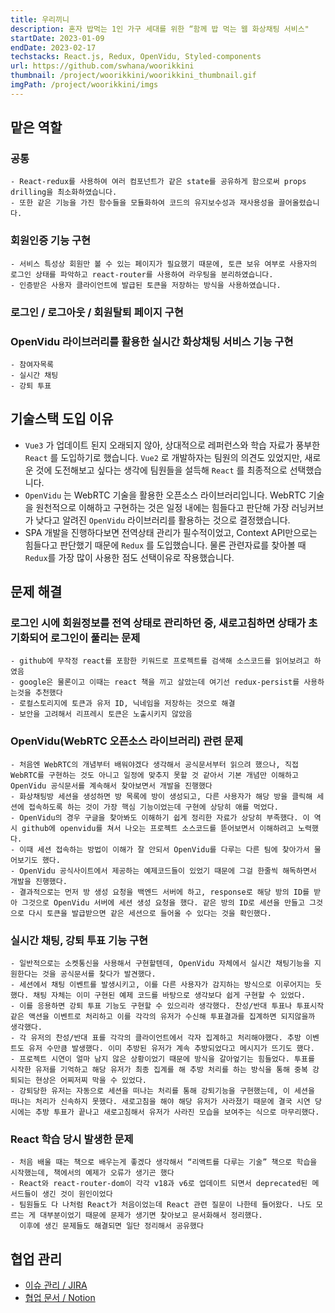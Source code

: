 ```yaml
---
title: 우리끼니
description: 혼자 밥먹는 1인 가구 세대를 위한 “함께 밥 먹는 웹 화상채팅 서비스"
startDate: 2023-01-09
endDate: 2023-02-17
techstacks: React.js, Redux, OpenVidu, Styled-components
url: https://github.com/swhana/woorikkini
thumbnail: /project/woorikkini/woorikkini_thumbnail.gif
imgPath: /project/woorikkini/imgs
---
```


## 맡은 역할

### 공통
    - React-redux를 사용하여 여러 컴포넌트가 같은 state를 공유하게 함으로써 props drilling을 최소화하였습니다.
    - 또한 같은 기능을 가진 함수들을 모듈화하여 코드의 유지보수성과 재사용성을 끌어올렸습니다.

### 회원인증 기능 구현
    - 서비스 특성상 회원만 볼 수 있는 페이지가 필요했기 때문에, 토큰 보유 여부로 사용자의 로그인 상태를 파악하고 react-router를 사용하여 라우팅을 분리하였습니다.
    - 인증받은 사용자 클라이언트에 발급된 토큰을 저장하는 방식을 사용하였습니다.

### 로그인 / 로그아웃 / 회원탈퇴 페이지 구현

### OpenVidu 라이브러리를 활용한 실시간 화상채팅 서비스 기능 구현
    - 참여자목록
    - 실시간 채팅
    - 강퇴 투표



## 기술스택 도입 이유

- `Vue3` 가 업데이트 된지 오래되지 않아, 상대적으로 레퍼런스와 학습 자료가 풍부한 `React` 를 도입하기로 했습니다. `Vue2` 로 개발하자는 팀원의 의견도 있었지만, 새로운 것에 도전해보고 싶다는 생각에 팀원들을 설득해 `React` 를 최종적으로 선택했습니다.
- `OpenVidu` 는 WebRTC 기술을 활용한 오픈소스 라이브러리입니다. WebRTC 기술을 원천적으로 이해하고 구현하는 것은 일정 내에는 힘들다고 판단해 가장 러닝커브가 낮다고 알려진 `OpenVidu` 라이브러리를 활용하는 것으로 결정했습니다.
- SPA 개발을 진행하다보면 전역상태 관리가 필수적이었고, Context API만으로는 힘들다고 판단했기 때문에 `Redux` 를 도입했습니다. 물론 관련자료를 찾아볼 때 `Redux`를 가장 많이 사용한 점도 선택이유로 작용했습니다.



## 문제 해결

### 로그인 시에 회원정보를 전역 상태로 관리하던 중, 새로고침하면 상태가 초기화되어 로그인이 풀리는 문제
    - github에 무작정 react를 포함한 키워드로 프로젝트를 검색해 소스코드를 읽어보려고 하였음
    - google은 물론이고 이때는 react 책을 끼고 살았는데 여기선 redux-persist를 사용하는것을 추천했다
    - 로컬스토리지에 토큰과 유저 ID, 닉네임을 저장하는 것으로 해결
    - 보안을 고려해서 리프레시 토큰은 노출시키지 않았음
    
### OpenVidu(WebRTC 오픈소스 라이브러리) 관련 문제
    - 처음엔 WebRTC의 개념부터 배워야겠다 생각해서 공식문서부터 읽으려 했으나, 직접 WebRTC를 구현하는 것도 아니고 일정에 맞추지 못할 것 같아서 기본 개념만 이해하고 OpenVidu 공식문서를 계속해서 찾아보면서 개발을 진행했다
    - 화상채팅방 세션을 생성하면 방 목록에 방이 생성되고, 다른 사용자가 해당 방을 클릭해 세션에 접속하도록 하는 것이 가장 핵심 기능이었는데 구현에 상당히 애를 먹었다.
    - OpenVidu의 경우 구글을 찾아봐도 이해하기 쉽게 정리한 자료가 상당히 부족했다. 이 역시 github에 openvidu를 쳐서 나오는 프로젝트 소스코드를 뜯어보면서 이해하려고 노력했다.
    - 이때 세션 접속하는 방법이 이해가 잘 안되서 OpenVidu를 다루는 다른 팀에 찾아가서 물어보기도 했다.
    - OpenVidu 공식사이트에서 제공하는 예제코드들이 있었기 때문에 그걸 한줄씩 해독하면서 개발을 진행했다.
    - 결과적으로는 먼저 방 생성 요청을 백엔드 서버에 하고, response로 해당 방의 ID를 받아 그것으로 OpenVidu 서버에 세션 생성 요청을 했다. 같은 방의 ID로 세션을 만들고 그것으로 다시 토큰을 발급받으면 같은 세션으로 들어올 수 있다는 것을 확인했다.

### 실시간 채팅, 강퇴 투표 기능 구현
    - 일반적으로는 소켓통신을 사용해서 구현할텐데, OpenVidu 자체에서 실시간 채팅기능을 지원한다는 것을 공식문서를 찾다가 발견했다.
    - 세션에서 채팅 이벤트를 발생시키고, 이를 다른 사용자가 감지하는 방식으로 이루어지는 듯 했다. 채팅 자체는 이미 구현된 예제 코드를 바탕으로 생각보다 쉽게 구현할 수 있었다.
    - 이를 응용하면 강퇴 투표 기능도 구현할 수 있으리라 생각했다. 찬성/반대 투표나 투표시작 같은 액션을 이벤트로 처리하고 이를 각각의 유저가 수신해 투표결과를 집계하면 되지않을까 생각했다.
    - 각 유저의 찬성/반대 표를 각각의 클라이언트에서 각자 집계하고 처리해야했다. 추방 이벤트도 유저 수만큼 발생했다. 이미 추방된 유저가 계속 추방되었다고 메시지가 뜨기도 했다.
    - 프로젝트 시연이 얼마 남지 않은 상황이었기 때문에 방식을 갈아엎기는 힘들었다. 투표를 시작한 유저를 기억하고 해당 유저가 최종 집계를 해 추방 처리를 하는 방식을 통해 중복 강퇴되는 현상은 어찌저찌 막을 수 있었다.
    - 강퇴당한 유저는 자동으로 세션을 떠나는 처리를 통해 강퇴기능을 구현했는데, 이 세션을 떠나는 처리가 신속하지 못했다. 새로고침을 해야 해당 유저가 사라졌기 때문에 결국 시연 당시에는 추방 투표가 끝나고 새로고침해서 유저가 사라진 모습을 보여주는 식으로 마무리했다.

### React 학습 당시 발생한 문제
    - 처음 배울 때는 책으로 배우는게 좋겠다 생각해서 “리액트를 다루는 기술” 책으로 학습을 시작했는데, 책에서의 예제가 오류가 생기곤 했다
    - React와 react-router-dom이 각각 v18과 v6로 업데이트 되면서 deprecated된 메서드들이 생긴 것이 원인이었다
    - 팀원들도 다 나처럼 React가 처음이었는데 React 관련 질문이 나한테 들어왔다. 나도 모르는 게 대부분이었기 때문에 문제가 생기면 찾아보고 문서화해서 정리했다.
      이후에 생긴 문제들도 해결되면 일단 정리해서 공유했다
             
             

## 협업 관리

- [이슈 관리 / JIRA](https://ssafy.atlassian.net/jira/software/c/projects/S08P12A804/boards/1352)
- [협업 문서 / Notion](https://www.notion.so/A804-5eb95295124a44c181f43c22750be9c2?pvs=21)